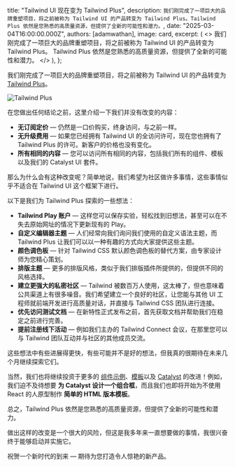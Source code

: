 
  title: "Tailwind UI 现在变为 Tailwind Plus",
  description: `我们刚完成了一项巨大的品牌重塑项目，将之前被称为 Tailwind UI 的产品转变为 Tailwind Plus。Tailwind Plus 依然是您熟悉的高质量资源，但提供了全新的可能性和潜力。`,
  date: "2025-03-04T16:00:00.000Z",
  authors: [adamwathan],
  image: card,
  excerpt: (
    <>
      我们刚完成了一项巨大的品牌重塑项目，将之前被称为 Tailwind UI 的产品转变为 Tailwind Plus。
      Tailwind Plus 依然是您熟悉的高质量资源，但提供了全新的可能性和潜力。
    </>
  ),
};

我们刚完成了一项巨大的品牌重塑项目，将之前被称为 Tailwind UI 的产品转变为 [Tailwind Plus](https://tailwindcss.com/plus)。

<Link href="https://tailwindcss.com/plus" className="my-12 block">
  <Image src={card} alt="Tailwind Plus" />
</Link>

在您做出任何结论之前，这里介绍一下我们并没有改变的内容：

- **无订阅定价** — 仍然是一口价购买，终身访问，与之前一样。
- **无升级费用** — 如果您已经拥有 Tailwind UI 的全访问许可，现在您也拥有了 Tailwind Plus 的许可。新客户的价格也没有变化。
- **所有相同的内容** — 您可以访问所有相同的内容，包括我们所有的组件、模板以及我们的 Catalyst UI 套件。

那么为什么会有这种改变呢？简单地说，我们希望为社区做许多事情，这些事情似乎不适合在 Tailwind UI 这个框架下进行。

以下是我们为 Tailwind Plus 探索的一些想法：

- **Tailwind Play 账户** — 这样您可以保存实验，轻松找到旧想法，甚至可以在不失去原始网址的情况下更新现有的 Play。
- **自定义编辑器主题** — 人们经常向我们询问我们使用的自定义语法主题，而 Tailwind Plus 让我们可以以一种有趣的方式向大家提供这些主题。
- **颜色调色板** — 针对 Tailwind CSS 默认颜色调色板的替代方案，由专家设计师为您精心策划。
- **排版主题** — 更多的排版风格，类似于我们排版插件所提供的，但提供不同的风格选择。
- **建立更强大的私密社区** — Tailwind 被数百万人使用，这太棒了，但也意味着公共渠道上有很多噪音。我们希望建立一个良好的社区，让您能与其他 UI 工程师就前端开发进行高质量对话，并直接与 Tailwind CSS 团队进行连接。
- **优先访问测试文档** — 在新特性正式发布之前，首先获取文档并帮助我们在稳定之前进行完善。
- **提前注册线下活动** — 例如我们主办的 Tailwind Connect 会议，在那里您可以与 Tailwind 团队互动并与社区的其他成员交流。

这些想法中有些进展得更快，有些可能并不是好的想法，但我真的很期待在未来几个月继续探索它们。

当然，我们也将继续投资于更多的 [组件示例](/plus/ui-blocks)、[模板](/plus/templates)以及 [Catalyst](/plus/ui-kit) 的改进！例如，我们迫不及待想要 **为 Catalyst 设计一个组合框**，而且我们也即将开始为不使用 React 的人原型制作 **简单的 HTML 版本模板**。

总之，Tailwind Plus 依然是您熟悉的高质量资源，但提供了全新的可能性和潜力。

做出这样的改变是一个很大的风险，但这是我多年来一直想要做的事情，我很兴奋终于能够启动并实施它。

祝贺一个新时代的到来 — 期待为您打造令人惊艳的新产品。